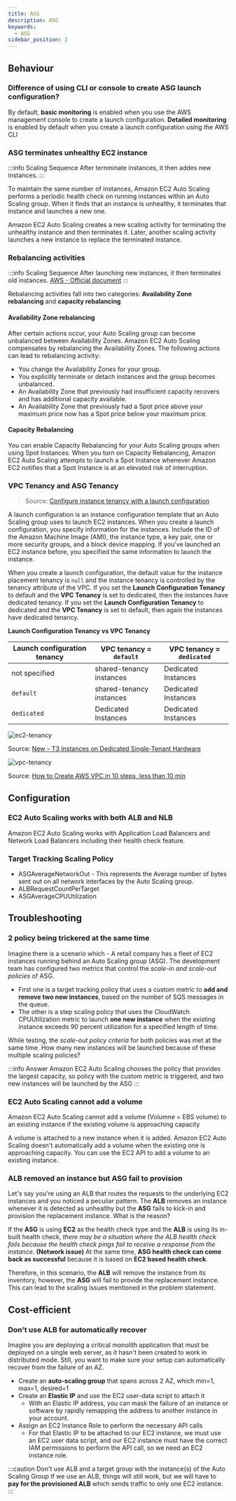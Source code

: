 ```yaml
---
title: ASG
description: ASG
keywords:
  - ASG
sidebar_position: 2
---
```


## Behaviour

### Difference of using CLI or console to create ASG launch configuration?

By default, **basic monitoring** is enabled when you use the AWS management console to create a launch configuration. 
**Detailed monitoring** is enabled by default when you create a launch configuration using the AWS CLI


### ASG terminates unhealthy EC2 instance

:::info Scaling Sequence
After ternminate instances, it then addes new instances.
:::

To maintain the same number of instances, Amazon EC2 Auto Scaling performs a periodic health check on running instances within an Auto Scaling group. When it finds that an instance is unhealthy, it terminates that instance and launches a new one. 

Amazon EC2 Auto Scaling creates a new scaling activity for terminating the unhealthy instance and then terminates it. Later, another scaling activity launches a new instance to replace the terminated instance.


### Rebalancing activities

:::info Scaling Sequence
After launching new instances, it then terminates old instances. [AWS - Official document](https://docs.aws.amazon.com/autoscaling/ec2/userguide/auto-scaling-benefits.html)
:::

Rebalancing activities fall into two categories: **Availability Zone rebalancing** and **capacity rebalancing**

#### Availability Zone rebalancing

After certain actions occur, your Auto Scaling group can become unbalanced between Availability Zones. Amazon EC2 Auto Scaling compensates by rebalancing the Availability Zones. The following actions can lead to rebalancing activity:

- You change the Availability Zones for your group.
- You explicitly terminate or detach instances and the group becomes unbalanced.
- An Availability Zone that previously had insufficient capacity recovers and has additional capacity available.
- An Availability Zone that previously had a Spot price above your maximum price now has a Spot price below your maximum price.

#### Capacity Rebalancing

You can enable Capacity Rebalancing for your Auto Scaling groups when using Spot Instances. When you turn on Capacity Rebalancing, Amazon EC2 Auto Scaling attempts to launch a Spot Instance whenever Amazon EC2 notifies that a Spot Instance is at an elevated risk of interruption. 


###  VPC Tenancy and ASG Tenancy

> Source: [Configure instance tenancy with a launch configuration](https://docs.aws.amazon.com/autoscaling/ec2/userguide/auto-scaling-dedicated-instances.html)

A launch configuration is an instance configuration template that an Auto Scaling group uses to launch EC2 instances. When you create a launch configuration, you specify information for the instances. Include the ID of the Amazon Machine Image (AMI), the instance type, a key pair, one or more security groups, and a block device mapping. If you've launched an EC2 instance before, you specified the same information to launch the instance.

When you create a launch configuration, the default value for the instance placement tenancy is `null` and the instance tenancy is controlled by the tenancy attribute of the VPC. If you set the **Launch Configuration Tenancy** to default and the **VPC Tenancy** is set to dedicated, then the instances have dedicated tenancy. If you set the **Launch Configuration Tenancy** to dedicated and the **VPC Tenancy** is set to default, then again the instances have dedicated tenancy.

**Launch Configuration Tenancy vs VPC Tenancy**

| Launch configuration tenancy | VPC tenancy = `default`  | VPC tenancy = `dedicated` |
| ---------------------------- | ------------------------ | ------------------------- |
| not specified                | shared-tenancy instances | Dedicated Instances       |
| `default`                    | shared-tenancy instances | Dedicated Instances       |
| `dedicated`                  | Dedicated Instances      | Dedicated Instances


![ec2-tenancy](/img/aws/compute/ec2-tenancy.png)

Source: [New – T3 Instances on Dedicated Single-Tenant Hardware](https://aws.amazon.com/blogs/aws/new-t3-instances-on-dedicated-single-tenant-hardware/)

![vpc-tenancy](/img/aws/compute/vpc-tenancy.png)

Source: [How to Create AWS VPC in 10 steps, less than 10 min](https://varunmanik1.medium.com/how-to-create-aws-vpc-in-10-steps-less-than-5-min-a49ac12064aa)


## Configuration

### EC2 Auto Scaling works with both ALB and NLB

Amazon EC2 Auto Scaling works with Application Load Balancers and Network Load Balancers including their health check feature.

### Target Tracking Scaling Policy

- ASGAverageNetworkOut -  This represents the Average number of bytes sent out on all network interfaces by the Auto Scaling group. 
- ALBRequestCountPerTarget
- ASGAverageCPUUtilization


## Troubleshooting

### 2 policy being trickered at the same time

Imagine there is a scenario which - A retail company has a fleet of EC2 instances running behind an Auto Scaling group (ASG). The development team has configured two metrics that control the *scale-in and scale-out policies* of ASG. 

- First one is a target tracking policy that uses a custom metric to **add and remove two new instances**, based on the number of SQS messages in the queue. 
- The other is a step scaling policy that uses the CloudWatch CPUUtilization metric to launch **one new instance** when the existing instance exceeds 90 percent utilization for a specified length of time.

While testing, the *scale-out policy criteria* for both policies was met at the same time. How many new instances will be launched because of these multiple scaling policies? 

:::info Answer
Amazon EC2 Auto Scaling chooses the policy that provides the largest capacity, so policy with the custom metric is triggered, and two new instances will be launched by the ASG 
:::


### EC2 Auto Scaling cannot add a volume 

Amazon EC2 Auto Scaling cannot add a volume (Volumne = EBS volume) to an existing instance if the existing volume is approaching capacity

A volume is attached to a new instance when it is added. Amazon EC2 Auto Scaling doesn't automatically add a volume when the existing one is approaching capacity. You can use the EC2 API to add a volume to an existing instance.


### ALB removed an instance but ASG fail to provision

Let's say you're using an ALB that routes the requests to the underlying EC2 instances and you noticed a peculiar pattern. The **ALB** removes an instance whenever it is detected as unhealthy but the **ASG** fails to kick-in and provision the replacement instance. What is the reason?

If the **ASG** is using **EC2** as the health check type and the **ALB** is using its in-built health check, *there may be a situation where the ALB health check fails because the health check pings fail to receive a response from the instance*. **(Network issue)** At the same time, **ASG health check can come back as successful** because it is based on **EC2 based health check**. 

Therefore, in this scenario, the **ALB** will remove the instance from its inventory, however, the **ASG** will fail to provide the replacement instance. This can lead to the scaling issues mentioned in the problem statement.

## Cost-efficient 

### Don't use ALB for automatically recover

Imagine you are deploying a critical monolith application that must be deployed on a single web server, as it hasn't been created to work in distributed mode. Still, you want to make sure your setup can automatically recover from the failure of an AZ.

- Create an **auto-scaling group** that spans across 2 AZ, which min=1, max=1, desired=1
- Create an **Elastic IP** and use the EC2 user-data script to attach it
  - With an Elastic IP address, you can mask the failure of an instance or software by rapidly remapping the address to another instance in your account.
- Assign an EC2 Instance Role to perform the necessary API calls
  - For that Elastic IP to be attached to our EC2 instance, we must use an EC2 user data script, and our EC2 instance must have the correct IAM permissions to perform the API call, so we need an EC2 instance role.

:::caution Don't use ALB and a target group with the instance(s) of the Auto Scaling Group
If we use an ALB, things will still work, but we will have to **pay for the provisioned ALB** which sends traffic to only one EC2 instance. 
:::